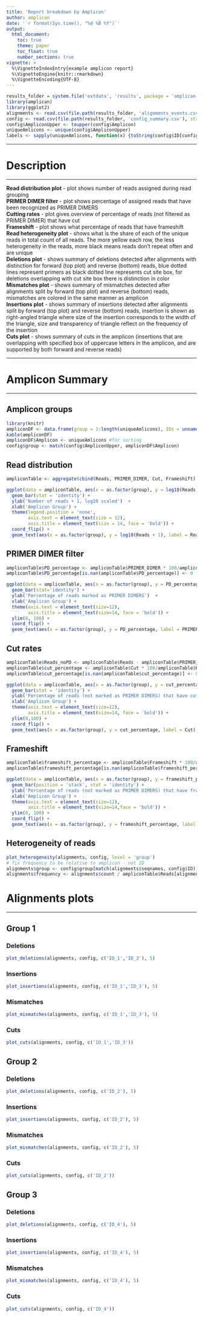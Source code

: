 ```yaml
---
title: 'Report breakdown by Amplicon'
author: amplican
date: '`r format(Sys.time(), "%d %B %Y")`'
output:
  html_document:
    toc: true
    theme: paper
    toc_float: true
    number_sections: true
vignette: >
  %\VignetteIndexEntry{example amplicon report}
  %\VignetteEngine{knitr::rmarkdown}
  %\VignetteEncoding{UTF-8}
---
```


```r
results_folder = system.file('extdata', 'results', package = 'amplican')
library(amplican)
library(ggplot2)
alignments <- read.csv(file.path(results_folder, 'alignments_events.csv'), stringsAsFactors = FALSE)
config <- read.csv(file.path(results_folder, 'config_summary.csv'), stringsAsFactors = FALSE)
config$AmpliconUpper <- toupper(config$Amplicon)
uniqueAmlicons <- unique(config$AmpliconUpper)
labels <- sapply(uniqueAmlicons, function(x) {toString(config$ID[config$AmpliconUpper == x])})
```

***

# Description  

***

**Read distribution plot** - plot shows number of reads assigned during read grouping  
**PRIMER DIMER filter** - plot shows percentage of assigned reads that have been recognized as PRIMER DIMERS  
**Cutting rates** - plot gives overview of percentage of reads (not filtered as PRIMER DIMER) that have cut  
**Frameshift** - plot shows what percentage of reads that have frameshift  
**Read heterogeneity plot** - shows what is the share of each of the unique reads in total count of all reads. The more yellow each row, the less heterogeneity in the reads, more black means reads don't repeat often and are unique  
**Deletions plot** - shows summary of deletions detected after alignments with distinction
for forward (top plot) and reverse (bottom) reads, blue dotted lines represent primers as black
dotted line represents cut site box, for deletions overlapping with cut site box there is distinction
in color  
**Mismatches plot** - shows summary of mismatches detected after alignments split by forward
(top plot) and reverse (bottom) reads, mismatches are colored in the same manner as amplicon  
**Insertions plot** - shows summary of insertions detected after alignments split by forward
(top plot) and reverse (bottom) reads, insertion is shown as right-angled triangle where size of
the insertion corresponds to the width of the triangle, size and transparency of triangle reflect on
the frequency of the insertion  
**Cuts plot** - shows summary of cuts in the amplicon (insertions that are overlapping with 
specified box of uppercase letters in the amplicon, and are supported by both forward and reverse reads)

***

# Amplicon Summary  

***

## Amplicon groups

```r
library(knitr)
ampliconDF <- data.frame(group = 1:length(uniqueAmlicons), IDs = unname(labels))
kable(ampliconDF)
ampliconDF$Amplicon <- uniqueAmlicons #for sorting
config$group <- match(config$AmpliconUpper, ampliconDF$Amplicon)
```

## Read distribution  

```r
ampliconTable <- aggregate(cbind(Reads, PRIMER_DIMER, Cut, Frameshift) ~ group, data = config, sum)

ggplot(data = ampliconTable, aes(x = as.factor(group), y = log10(Reads + 1)), order = group) +
  geom_bar(stat = 'identity') +
  ylab('Number of reads + 1, log10 scaled')  +
  xlab('Amplicon Group') +
  theme(legend.position = 'none',
        axis.text = element_text(size = 12),
        axis.title = element_text(size = 14, face = 'bold')) +
  coord_flip() +
  geom_text(aes(x = as.factor(group), y = log10(Reads + 1), label = Reads), hjust = -1)
```

## PRIMER DIMER filter  

```r

ampliconTable$PD_percentage <- ampliconTable$PRIMER_DIMER * 100/ampliconTable$Reads
ampliconTable$PD_percentage[is.nan(ampliconTable$PD_percentage)] <- 0 

ggplot(data = ampliconTable, aes(x = as.factor(group), y = PD_percentage, order = group)) +
  geom_bar(stat='identity') +
  ylab('Percentage of reads marked as PRIMER DIMERS')  +
  xlab('Amplicon Group') +
  theme(axis.text = element_text(size=12),
        axis.title = element_text(size=14, face = 'bold')) +
  ylim(0, 100) +
  coord_flip() +
  geom_text(aes(x = as.factor(group), y = PD_percentage, label = PRIMER_DIMER), hjust = -1)
```  

## Cut rates  

```r
ampliconTable$Reads_noPD <- ampliconTable$Reads - ampliconTable$PRIMER_DIMER
ampliconTable$cut_percentage <- ampliconTable$Cut * 100/ampliconTable$Reads_noPD
ampliconTable$cut_percentage[is.nan(ampliconTable$cut_percentage)] <- 0  

ggplot(data = ampliconTable, aes(x = as.factor(group), y = cut_percentage, order = group)) +
  geom_bar(stat = 'identity') +
  ylab('Percentage of reads (not marked as PRIMER DIMERS) that have cut site')  +
  xlab('Amplicon Group') +
  theme(axis.text = element_text(size=12),
        axis.title = element_text(size=14, face = 'bold')) +
  ylim(0,100) +
  coord_flip() +
  geom_text(aes(x = as.factor(group), y = cut_percentage, label = Cut), hjust = -1)
```  

## Frameshift  

```r
ampliconTable$frameshift_percentage <- ampliconTable$Frameshift * 100/ampliconTable$Reads_noPD
ampliconTable$frameshift_percentage[is.nan(ampliconTable$frameshift_percentage)] <- 0 

ggplot(data = ampliconTable, aes(x = as.factor(group), y = frameshift_percentage, order = group)) +
  geom_bar(position = 'stack', stat = 'identity') +
  ylab('Percentage of reads (not marked as PRIMER DIMERS) that have frameshift')  +
  xlab('Amplicon Group') +
  theme(axis.text = element_text(size=12),
        axis.title = element_text(size=14,face = 'bold')) +
  ylim(0, 100) +
  coord_flip() +
  geom_text(aes(x = as.factor(group), y = frameshift_percentage, label = Frameshift), hjust = -1)
```  

## Heterogeneity of reads  

```r
plot_heterogeneity(alignments, config, level = 'group')
# fix frequency to be relative to amplicon - not ID
alignments$group <- config$group[match(alignments$seqnames, config$ID)]
alignments$frequency <- alignments$count / ampliconTable$Reads[alignments$group]
``` 

# Alignments plots  

***

## Group 1  

### Deletions  

```r
plot_deletions(alignments, config, c('ID_1','ID_3'), 5)
```  

### Insertions  

```r
plot_insertions(alignments, config, c('ID_1','ID_3'), 5)
```  

### Mismatches  

```r
plot_mismatches(alignments, config, c('ID_1','ID_3'), 5)
```  

### Cuts  

```r
plot_cuts(alignments, config, c('ID_1','ID_3'))
```  

## Group 2  

### Deletions  

```r
plot_deletions(alignments, config, c('ID_2'), 5)
```  

### Insertions  

```r
plot_insertions(alignments, config, c('ID_2'), 5)
```  

### Mismatches  

```r
plot_mismatches(alignments, config, c('ID_2'), 5)
```  

### Cuts  

```r
plot_cuts(alignments, config, c('ID_2'))
```  

## Group 3  

### Deletions  

```r
plot_deletions(alignments, config, c('ID_4'), 5)
```  

### Insertions  

```r
plot_insertions(alignments, config, c('ID_4'), 5)
```  

### Mismatches  

```r
plot_mismatches(alignments, config, c('ID_4'), 5)
```  

### Cuts  

```r
plot_cuts(alignments, config, c('ID_4'))
```  

